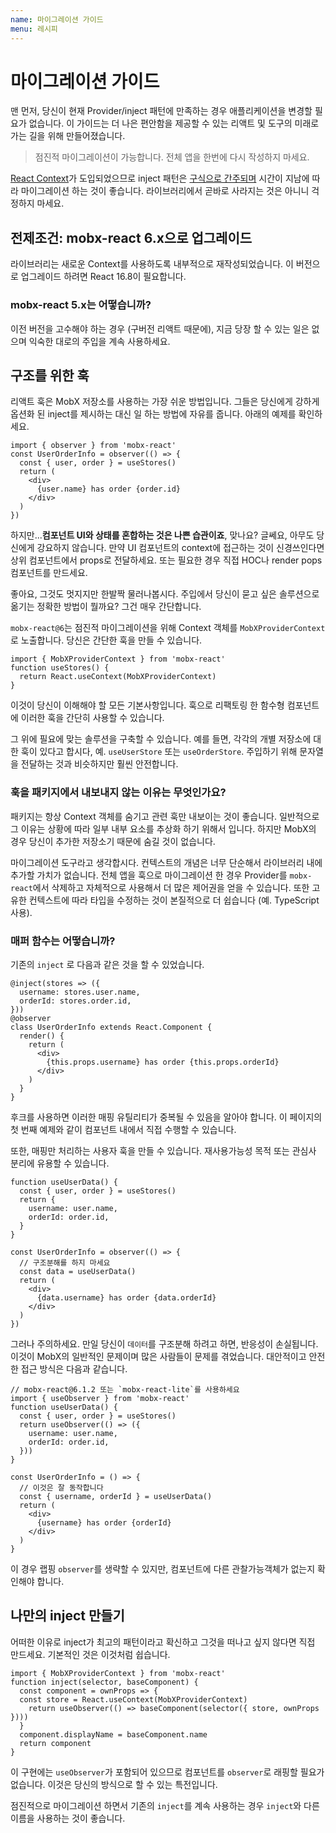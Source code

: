 ```yaml
---
name: 마이그레이션 가이드
menu: 레시피
---
```


# 마이그레이션 가이드

맨 먼저, 당신이 현재 Provider/inject 패턴에 만족하는 경우 애플리케이션을 변경할 필요가 없습니다. 이 가이드는 더 나은 편안함을 제공할 수 있는 리액트 및 도구의 미래로 가는 길을 위해 만들어졌습니다.

> 점진적 마이그레이션이 가능합니다. 전체 앱을 한번에 다시 작성하지 마세요.

[React Context](/recipes-context)가 도입되었으므로 inject 패턴은 [구식으로 간주되며](/recipes-inject) 시간이 지남에 따라 마이그레이션 하는 것이 좋습니다. 라이브러리에서 곧바로 사라지는 것은 아니니 걱정하지 마세요.

## **전제조건**: mobx-react 6.x으로 업그레이드

라이브러리는 새로운 Context를 사용하도록 내부적으로 재작성되었습니다. 이 버전으로 업그레이드 하려면 React 16.8이 필요합니다.

### mobx-react 5.x는 어떻습니까?

이전 버전을 고수해야 하는 경우 (구버전 리액트 때문에), 지금 당장 할 수 있는 일은 없으며 익숙한 대로의 주입을 계속 사용하세요.

## 구조를 위한 훅

리액트 훅은 MobX 저장소를 사용하는 가장 쉬운 방법입니다. 그들은 당신에게 강하게 옵션화 된 inject를 제시하는 대신 일 하는 방법에 자유를 줍니다. 아래의 예제를 확인하세요.

```tsx
import { observer } from 'mobx-react'
const UserOrderInfo = observer(() => {
  const { user, order } = useStores()
  return (
    <div>
      {user.name} has order {order.id}
    </div>
  )
})
```

하지만...**컴포넌트 UI와 상태를 혼합하는 것은 나쁜 습관이죠**, 맞나요? 글쎄요, 아무도 당신에게 강요하지 않습니다. 만약 UI 컴포넌트의 context에 접근하는 것이 신경쓰인다면 상위 컴포넌트에서 props로 전달하세요. 또는 필요한 경우 직접 HOC나 render pops 컴포넌트를 만드세요.

좋아요, 그것도 멋지지만 한발짝 물러나봅시다. 주입에서 당신이 묻고 싶은 솔루션으로 옮기는 정확한 방법이 뭘까요? 그건 매우 간단합니다.

`mobx-react@6`는 점진적 마이그레이션을 위해 Context 객체를 `MobXProviderContext`로 노출합니다. 당신은 간단한 훅을 만들 수 있습니다.

```tsx
import { MobXProviderContext } from 'mobx-react'
function useStores() {
  return React.useContext(MobXProviderContext)
}
```

이것이 당신이 이해해야 할 모든 기본사항입니다. 훅으로 리팩토링 한 함수형 컴포넌트에 이러한 훅을 간단히 사용할 수 있습니다.

그 위에 필요에 맞는 솔루션을 구축할 수 있습니다. 예를 들면, 각각의 개별 저장소에 대한 훅이 있다고 합시다, 예. `useUserStore` 또는 `useOrderStore`. 주입하기 위해 문자열을 전달하는 것과 비슷하지만 훨씬 안전합니다.

### 훅을 패키지에서 내보내지 않는 이유는 무엇인가요?

패키지는 항상 Context 객체를 숨기고 관련 훅만 내보이는 것이 좋습니다. 일반적으로 그 이유는 상황에 따라 일부 내부 요소를 추상화 하기 위해서 입니다. 하지만 MobX의 경우 당신이 추가한 저장소기 때문에 숨길 것이 없습니다.

마이그레이션 도구라고 생각합시다. 컨텍스트의 개념은 너무 단순해서 라이브러리 내에 추가할 가치가 없습니다. 전체 앱을 훅으로 마이그레이션 한 경우 Provider를 `mobx-react`에서 삭제하고 자체적으로 사용해서 더 많은 제어권을 얻을 수 있습니다. 또한 고유한 컨텍스트에 따라 타입을 수정하는 것이 본질적으로 더 쉽습니다 (예. TypeScript 사용).

### 매퍼 함수는 어떻습니까?

기존의 `inject` 로 다음과 같은 것을 할 수 있었습니다.

```tsx
@inject(stores => ({
  username: stores.user.name,
  orderId: stores.order.id,
}))
@observer
class UserOrderInfo extends React.Component {
  render() {
    return (
      <div>
        {this.props.username} has order {this.props.orderId}
      </div>
    )
  }
}
```

후크를 사용하면 이러한 매핑 유틸리티가 중복될 수 있음을 알아야 합니다. 이 페이지의 첫 번째 예제와 같이 컴포넌트 내에서 직접 수행할 수 있습니다.

또한, 매핑만 처리하는 사용자 훅을 만들 수 있습니다. 재사용가능성 목적 또는 관심사 분리에 유용할 수 있습니다.

```tsx
function useUserData() {
  const { user, order } = useStores()
  return {
    username: user.name,
    orderId: order.id,
  }
}

const UserOrderInfo = observer(() => {
  // 구조분해를 하지 마세요
  const data = useUserData()
  return (
    <div>
      {data.username} has order {data.orderId}
    </div>
  )
})
```

그러나 주의하세요. 만일 당신이 `데이터`를 구조분해 하려고 하면, 반응성이 손실됩니다. 이것이 MobX의 일반적인 문제이며 많은 사람들이 문제를 겪었습니다. 대안적이고 안전한 접근 방식은 다음과 같습니다.

```tsx
// mobx-react@6.1.2 또는 `mobx-react-lite`를 사용하세요
import { useObserver } from 'mobx-react'
function useUserData() {
  const { user, order } = useStores()
  return useObserver(() => ({
    username: user.name,
    orderId: order.id,
  }))
}

const UserOrderInfo = () => {
  // 이것은 잘 동작합니다
  const { username, orderId } = useUserData()
  return (
    <div>
      {username} has order {orderId}
    </div>
  )
}
```

이 경우 랩핑 `observer`를 생략할 수 있지만, 컴포넌트에 다른 관찰가능객체가 없는지 확인해야 합니다.

## 나만의 inject 만들기

어떠한 이유로 inject가 최고의 패턴이라고 확신하고 그것을 떠나고 싶지 않다면 직접 만드세요. 기본적인 것은 이것처럼 쉽습니다.

```tsx
import { MobXProviderContext } from 'mobx-react'
function inject(selector, baseComponent) {
  const component = ownProps => {
  const store = React.useContext(MobXProviderContext)
    return useObserver(() => baseComponent(selector({ store, ownProps })))
  }
  component.displayName = baseComponent.name
  return component
}
```

이 구현에는 `useObserver`가 포함되어 있으므로 컴포넌트를 `observer`로 래핑할 필요가 없습니다. 이것은 당신의 방식으로 할 수 있는 특전입니다.

점진적으로 마이그레이션 하면서 기존의 `inject`를 계속 사용하는 경우 `inject`와 다른 이름을 사용하는 것이 좋습니다.
